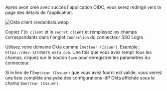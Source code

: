 Après avoir créé avec succès l'application OIDC, vous serez redirigé vers la page des détails de l'application.

![Okta client credentials.webp](./assets/okta_client_credentials.webp)

Copiez l'`ID client` et le `secret client` et remplissez les champs correspondants dans l'onglet `Connection` du connecteur SSO Logto.

Utilisez votre domaine Okta comme `Émetteur (Issuer)`. Exemple : `https://dev-12345678.okta.com`. Une fois que vous avez rempli tous les champs, cliquez sur le bouton `Save` pour enregistrer les paramètres du connecteur.

Si le lien de l'`Émetteur (Issuer)` que vous avez fourni est valide, vous verrez une liste complète analysée des configurations IdP Okta affichée sous le champ `Émetteur (Issuer)`.
